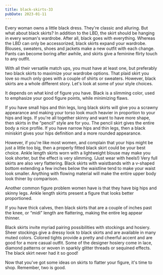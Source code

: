 ```yaml
---
title: black-skirts-33
pubDate: 2023-01-11
---
```


Every woman owns a little black dress. They're classic and alluring. But what about black skirts? In addition to the LBD, the skirt should be hanging in every woman's wardrobe. After all, black goes with everything. Whereas the LBD can only be accessorized, black skirts expand your wardrobe. Blouses, sweaters, shoes and jackets make a new outfit with each change. Pants can become boring after awhile, and skirts give a feminine flirty touch to any outfit.  

With all their versatile match ups, you must have at least one, but preferably two black skirts to maximize your wardrobe options. That plaid skirt you love so much only goes with a couple of shirts or sweaters. However, black skirts are a whole different story. Let's look at some of your style choices.

It depends on what kind of figure you have. Black is a slimming color, used to emphasize your good figure points, while minimizing flaws. 

If you have small hips and thin legs, long black skirts will give you a  scrawny appearance and making your torso look much heavier in proportion to your hips and legs. If you're all together skinny and want to have more shape, then skirts in the “pencil” style are  for you. The pencil skirt gives the entire body a nice profile. If you have narrow hips and thin legs, then a black miniskirt gives  your hips definition and a more rounded appearance.

However, if you're like most women, and complain that your hips  might be just a little too big, then a properly fitted black skirt could be your best choice. Ankle length skirts worn with a lightweight blouse may make you look shorter, but the effect is very slimming. (Just wear with heels!) Very full skirts are also very flattering. Black skirts with waistbands with a v-shaped bottom extending a few inches below the waistline tend to make your waist look smaller. Anything with flowing material will make the entire upper body look thiner by comparison. 

Another common figure problem women have is that they have big hips and skinny legs. Ankle length skirts present a figure that  looks better proportioned.

If you have thick calves, then black skirts that are a couple of inches past the knee, or “midi” length are flattering, making the entire leg appear thinner. 

Black skirts invite myriad pairing possibilities with stockings and hosiery. Sheer stockings give a dressy look to black skirts and are available in many muted colors. Colored tights provide a pretty and cheerful accent and are good for a more casual outfit. Some of the designer hosiery come in lace, diamond patterns or woven in sparkly glitter threads or sequined effects. The black skirt never had it so good!

Now that you've got some ideas on skirts to flatter your figure, it's time to shop. Remember, two is good.
